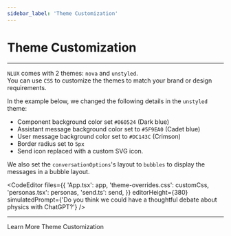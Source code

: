 ```yaml
---
sidebar_label: 'Theme Customization'
---
```



# Theme Customization

---

`NLUX` comes with 2 themes: `nova` and `unstyled`.<br />
You can use `CSS` to customize the themes to match your brand or design requirements.

In the example below, we changed the following details in the `unstyled` theme:

* Component background color set `#060524` (Dark blue)
* Assistant message background color set to `#5F9EA0` (Cadet blue)
* User message background color set to `#DC143C` (Crimson)
* Border radius set to `5px`
* Send icon replaced with a custom SVG icon.

We also set the `conversationOptions`'s layout to `bubbles` to display the messages in a bubble layout.

<CodeEditor
    files={{
        'App.tsx': app,
        'theme-overrides.css': customCss,
        'personas.tsx': personas,
        'send.ts': send,
    }}
    editorHeight={380}
    simulatedPrompt={'Do you think we could have a thoughtful debate about physics with ChatGPT?'}
/>

---

<Link className="learn-more-link button button--secondary" to="/learn/customize-theme">Learn More Theme Customization</Link>